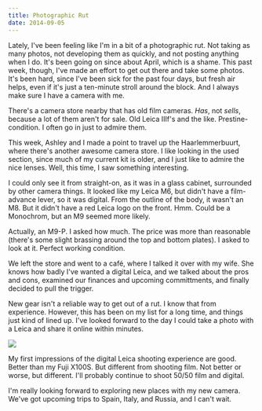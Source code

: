 ```yaml
---
title: Photographic Rut
date: 2014-09-05
---
```



Lately, I've been feeling like I'm in a bit of a photographic rut. Not taking as many photos, not developing them as quickly, and not posting anything when I do. It's been going on since about April, which is a shame. This past week, though, I've made an effort to get out there and take some photos. It's been hard, since I've been sick for the past four days, but fresh air helps, even if it's just a ten-minute stroll around the block. And I always make sure I have a camera with me.


There's a camera store nearby that has old film cameras. _Has_, not _sells_, because a lot of them aren't for sale. Old Leica IIIf's and the like. Prestine-condition. I often go in just to admire them.

This week, Ashley and I made a point to travel up the Haarlemmerbuurt, where there's another awesome camera store. I like looking in the used section, since much of my current kit is older, and I just like to admire the nice lenses. Well, this time, I saw something interesting.

I could only see it from straight-on, as it was in a glass cabinet, surrounded by other camera things. It looked like my Leica M6, but didn't have a film-advance lever, so it was digital. From the outline of the body, it wasn't an M8. But it didn't have a red Leica logo on the front. Hmm. Could be a Monochrom, but an M9 seemed more likely.

Actually, an M9-P. I asked how much. The price was more than reasonable (there's some slight brassing around the top and bottom plates). I asked to look at it. Perfect working condition.

We left the store and went to a café, where I talked it over with my wife. She knows how badly I've wanted a digital Leica, and we talked about the pros and cons, examined our finances and upcoming committments, and finally decided to pull the trigger.

New gear isn't a reliable way to get out of a rut. I know that from experience. However, this has been on my list for a long time, and things just kind of lined up. I've looked forward to the day I could take a photo with a Leica and share it online within minutes.

 ![](0D28888F485449CCBA5771C25D3339FA.jpg)

My first impressions of the digital Leica shooting experience are good. Better than my Fuji X100S. But different from shooting film. Not better or worse, but different. I'll probably continue to shoot 50/50 film and digital.

I'm really looking forward to exploring new places with my new camera. We've got upcoming trips to Spain, Italy, and Russia, and I can't wait.


  